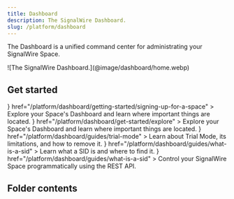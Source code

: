 ```yaml
---
title: Dashboard
description: The SignalWire Dashboard.
slug: /platform/dashboard
---
```



The Dashboard is a unified command center for administrating your SignalWire Space.

<Frame caption="View activity and Resource stats at a glance from the Home tab of the Dashboard.">
  ![The SignalWire Dashboard.](@image/dashboard/home.webp)
</Frame>

## Get started

<CardGroup cols={3}>
  <Card 
    title="Create an account" 
    icon={<FaIdBadge />}
    href="/platform/dashboard/getting-started/signing-up-for-a-space"
  >
    Explore your Space's Dashboard and learn where important things are located.
  </Card>
  <Card 
    title="Navigate the Dashboard" 
    icon={<MdExplore />}
    href="/platform/dashboard/get-started/explore"
  >
    Explore your Space's Dashboard and learn where important things are located.
  </Card>
  <Card 
    title="Trial Mode" 
    icon={<MdSafetyCheck />}
    href="/platform/dashboard/guides/trial-mode"
  >
    Learn about Trial Mode, its limitations, and how to remove it.
  </Card>
  <Card 
    title="What is a SID?" 
    icon={<MdHelp />}
    href="/platform/dashboard/guides/what-is-a-sid"
  >
    Learn what a SID is and where to find it.
  </Card>
  <Card 
    title="SignalWire Space API endpoints" 
    icon={<AiFillApi />}
    href="/platform/dashboard/guides/what-is-a-sid"
  >
    Control your SignalWire Space programmatically using the REST API.
  </Card>
</CardGroup>

## Folder contents

<DocCardList />